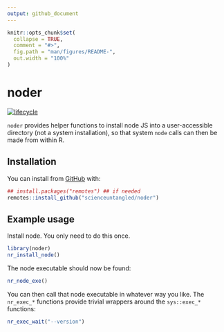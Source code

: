 ```yaml
---
output: github_document
---
```


<!-- README.md is generated from README.Rmd. Please edit that file -->

```r
knitr::opts_chunk$set(
  collapse = TRUE,
  comment = "#>",
  fig.path = "man/figures/README-",
  out.width = "100%"
)
```

# noder

<!-- badges: start -->
[![lifecycle](https://img.shields.io/badge/lifecycle-experimental-orange.svg)](https://www.tidyverse.org/lifecycle/#experimental)
<!-- badges: end -->

`noder` provides helper functions to install node JS into a user-accessible directory (not a system installation), so that system `node` calls can then be made from within R.

## Installation

You can install from [GitHub](https://github.com/scienceuntangled/noder) with:

```r
## install.packages("remotes") ## if needed
remotes::install_github("scienceuntangled/noder")

```

## Example usage

Install node. You only need to do this once.

```r
library(noder)
nr_install_node()
```

The node executable should now be found:

```r
nr_node_exe()
```

You can then call that node executable in whatever way you like. The `nr_exec_*` functions provide trivial wrappers around the `sys::exec_*` functions:

```r
nr_exec_wait("--version")
```
